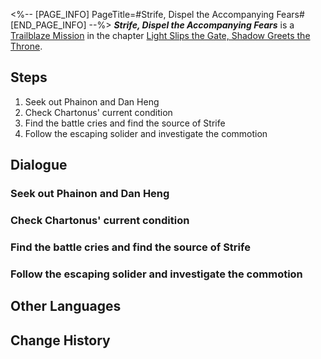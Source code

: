 <%-- [PAGE_INFO]
PageTitle=#Strife, Dispel the Accompanying Fears#
[END_PAGE_INFO] --%>
{{Stub|Dialogue.}}
{{Mission Infobox
|id            = 1040202
|title         = 
|image         = <!--Mission Strife, Dispel the Accompanying Fears.png-->
|type          = Trailblaze
|event_name    = 
|chapter       = Light Slips the Gate, Shadow Greets the Throne
|requirements  = {{subst:void|<!--Unknown: {"Type":"Manual"}-->}}
|summary       = <!--official mission summary from Fate's Atlas-->
|characters    = Dan Heng; Frenzied Okheman Soldier; Mydei; Trailblazer
|startLocation = [[Amphoreus]] - [[Trial of Strife]]
|world         = Amphoreus
|area          = Trial of Strife
|prev          = 
|next          = 
|rewards       = Trailblaze EXP*300; Stellar Jade*40; Traveler's Guide*3; Lost Crystal*3; Celestial Ambrosia*60; Credit*40,000
}}
'''''Strife, Dispel the Accompanying Fears''''' is a [[Trailblaze Mission]] in the chapter [[Light Slips the Gate, Shadow Greets the Throne]].

==Steps==
# Seek out Phainon and Dan Heng
# Check Chartonus' current condition
# Find the battle cries and find the source of Strife
# Follow the escaping solider and investigate the commotion

<!--
==Gameplay Notes==

--><!--
==Trial Character==

-->
==Dialogue==
{{Stub Dialogue}}
===Seek out Phainon and Dan Heng{{subst:void|<!--104020201-->}}===
{{Mission Description|type=trailblaze|location=Trial of Strife|(Trailblazer) and I became separated in this illusion. (Trailblazer) told me that {{MC|f=she|m=he}} travelled with Mydei and had seen the man's deepest fear, which was the blood-soaked glory of the Kremnos...}}
{{Dialogue Start}}
:{{tx}}
{{Dialogue End}}

===Check Chartonus' current condition{{subst:void|<!--104020205-->}}===
{{Dialogue Start}}
:{{tx}}
{{Dialogue End}}

===Find the battle cries and find the source of Strife{{subst:void|<!--104020214-->}}===
{{Mission Description|type=trailblaze|location=Trial of Strife|update|We finally met up in the illusion of the trial after some fighting and followed the sound of battle to the source of Strife. Perhaps that would be Phainon's location.}}
{{Dialogue Start}}
:{{tx}}
{{Dialogue End}}

===Follow the escaping solider and investigate the commotion{{subst:void|<!--104020203-->}}===
{{Mission Description|type=trailblaze|location=Trial of Strife|update|(Trailblazer) and I became separated in this illusion. (Trailblazer) told me that {{MC|f=she|m=he}} travelled with Mydei and had seen the man's deepest fear, which was the blood-soaked glory of the Kremnos...}}
{{Dialogue Start}}
:{{tx}}
{{Dialogue End}}

==Other Languages==
{{Other Languages
|en   = Strife, Dispel the Accompanying Fears
|zhs  = 纷争啊，伐清湮途的悼惧
|zht  = 紛爭啊，伐清湮途的悼懼
|ja   = 紛争よ、消滅の道に広がる恐怖を薙ぎ払え
|ko   = 분쟁이여, 길을 막는 두려움을 토벌하라
|es   = Conflicto, ahuyenta este temor sombrío
|fr   = Conflit, dissipe les peurs que tu invoques
|ru   = О раздор, избавь от преследующих страхов
|th   = ปฏิปักษ์เอ๋ย จงขจัดความกลัวบนเส้นทาง
|vi   = Hỡi Phân Tranh, Hãy Xua Tan Nỗi Sợ Trên Đường
|de   = Zwist, banne die Angst vor dem Ende
|id   = Pertikaian, Hancurkan Ketakutan yang Terpendam
|pt   = Conflito, Dissipar os Medos Acompanhantes
}}

==Change History==
{{Change History|3.1}}
